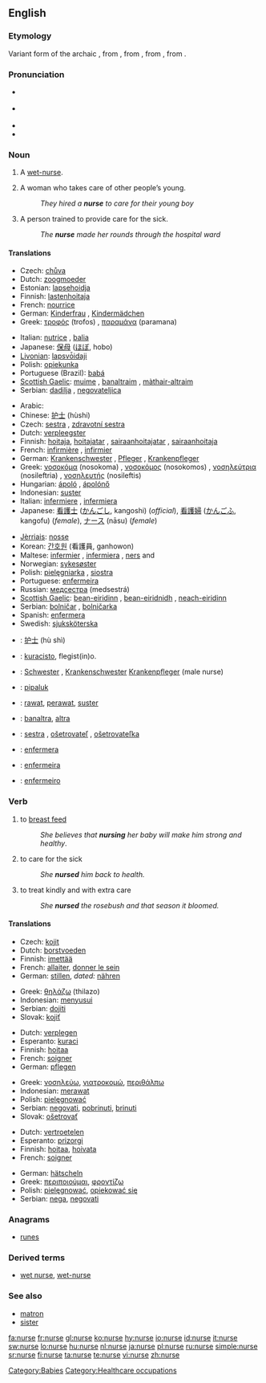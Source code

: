 ==English==
{{wikipedia}}

===Etymology===
Variant form of the archaic {{term|nourice|lang=en}}, from {{etyl|fro}} {{term|norrice|lang=fro}}, from {{etyl|la}} {{term|nutricius||that nourishes|lang=la}}, from {{term|nutrix||wet nurse|lang=la}}, from {{term|nutrire||to suckle|lang=la}}.

===Pronunciation===
* {{a|UK}} {{IPA|/nɜːs/}}
* {{a|US}} {{IPA|/nəɻs/}}
* {{audio|en-us-nurse.ogg|Audio (US)}}
* {{rhymes|ɜː(r)s}}

===Noun===
{{en-noun}}

# {{archaic}} A [[wet-nurse]].
# A woman who takes care of other people’s young.
#: ''They hired a '''nurse''' to care for their young boy''
# A person trained to provide care for the sick.
#: ''The '''nurse''' made her rounds through the hospital ward''

====Translations====
{{trans-top|woman who takes care of other people's young}}
* Czech: [[chůva]] {{f}}
* Dutch: [[zoogmoeder]] {{f}}
* Estonian: [[lapsehoidja]]
* Finnish: [[lastenhoitaja]]
* French: [[nourrice]] {{f}}
* German: [[Kinderfrau]] {{f}}, [[Kindermädchen]] {{n}}
* Greek: [[τροφός]] (trofos) {{f}}, [[παραμάνα]] (paramana) {{f}}
{{trans-mid}}
* Italian: [[nutrice]] {{f}}, [[balia]] {{f}}
* Japanese: [[保母]] ([[ほぼ]], hobo)
* [[Livonian]]: [[lapsvȱidaji]]
* Polish: [[opiekunka]] {{f}}
* Portuguese (Brazil): [[babá]] {{f}}
* [[Scottish Gaelic]]: [[muime]] {{f}}, [[banaltraim]] {{f}}, [[màthair-altraim]] {{f}}
* Serbian: [[dadilja]] {{f}}, [[negovateljica]] {{f}}
{{trans-bottom}}

{{trans-top|person trained to provide care for the sick}}
* Arabic: {{Arab|[[ممرضة]]}} {{IPAchar|(mumáreɖa)}} {{f}}
* Chinese: [[护士]] (hùshi)
* Czech: [[sestra]] {{f}}, [[zdravotní sestra]] {{f}}
* Dutch: [[verpleegster]] {{f}}
* Finnish: [[hoitaja]], [[hoitajatar]] {{f}}, [[sairaanhoitajatar]] {{f}}, [[sairaanhoitaja]]
* French: [[infirmière]] {{f}}, [[infirmier]] {{m}}
* German: [[Krankenschwester]] {{f}}, [[Pfleger]] {{m}}, [[Krankenpfleger]] {{m}}
* Greek: [[νοσοκόμα]] (nosokoma) {{f}}, [[νοσοκόμος]] (nosokomos) {{m}}, [[νοσηλεύτρια]] (nosileftria) {{f}}, [[νοσηλευτής]] (nosileftis) {{m}}
* Hungarian: [[ápoló]] {{m}}, [[ápolónő]] {{f}}
* Indonesian: [[suster]]
* Italian: [[infermiere]] {{m}}, [[infermiera]] {{f}}
* Japanese: [[看護士]] ([[かんごし]], kangoshi) (''official''), [[看護婦]] ([[かんごふ]], kangofu) (''female''), [[ナース]] (nāsu) (''female'')
{{trans-mid}}
* [[Jèrriais]]: [[nosse]] {{f}}
* Korean: [[간호원]] (看護員, ganhowon)
* Maltese: [[infermier]] {{m}}, [[infermiera]] {{f}}, [[ners]] {{m}} and {{f}}
* Norwegian: [[sykesøster]] {{f}}
* Polish: [[pielęgniarka]] {{f}}, [[siostra]] {{f}}
* Portuguese: [[enfermeira]] {{f}}
* Russian: [[медсестра]] (medsestrá) {{f}}
* [[Scottish Gaelic]]: [[bean-eiridinn]] {{f}}, [[bean-eiridnidh]] {{f}}, [[neach-eiridinn]] {{m}}
* Serbian: [[bolničar]] {{m}}, [[bolničarka]] {{f}}
* Spanish: [[enfermera]] {{f}}
* Swedish: [[sjuksköterska]] {{c}}
{{trans-bottom}}

{{checktrans-top}}
* {{ttbc|Chinese}}: [[护士]] (hù shì)
* {{ttbc|Esperanto}}: [[kuracisto]], flegist(in)o.
* {{ttbc|German}}: [[Schwester]] {{f}}, [[Krankenschwester]] {{f}} [[Krankenpfleger]] {{m}} (male nurse)
* {{ttbc|Greenlandic}}: [[pipaluk]]
* {{ttbc|Indonesian}}: [[rawat]], [[perawat]], [[suster]]
* {{ttbc|Irish}}: [[banaltra]], [[altra]]
{{trans-mid}}
* {{ttbc|Slovak}}: [[sestra]] {{f}}, [[ošetrovateľ]] {{m}}, [[ošetrovateľka]] {{f}}
* {{ttbc|Spanish}}: [[enfermera]] {{f}}
* {{ttbc|Portuguese}}: [[enfermeira]] {{f}}
* {{ttbc|Portuguese}}: [[enfermeiro]] {{m}}
{{trans-bottom}}

===Verb===
{{en-verb|nurs|ing}}

# to [[breast feed]]
#: ''She believes that '''nursing''' her baby will make him strong and healthy''.
# to care for the sick
#: ''She '''nursed''' him back to health.''
# to treat kindly and with extra care
#: ''She '''nursed''' the rosebush and that season it bloomed.''

====Translations====
{{trans-top|to breast feed}}
* Czech: [[kojit]]
* Dutch: [[borstvoeden]]
* Finnish: [[imettää]]
* French: [[allaiter]], [[donner le sein]]
* German: [[stillen]], ''dated:'' [[nähren]]
{{trans-mid}}
* Greek: [[θηλάζω]] (thilazo)
* Indonesian: [[susu|menyusui]]
* Serbian: [[dojiti]]
* Slovak: [[kojiť]]
{{trans-bottom}}

{{trans-top|to care for the sick}}
* Dutch: [[verplegen]]
* Esperanto: [[kuraci]]
* Finnish: [[hoitaa]]
* French: [[soigner]]
* German: [[pflegen]]
{{trans-mid}}
* Greek: [[νοσηλεύω]], [[γιατροκομώ]], [[περιθάλπω]]
* Indonesian: [[rawat|merawat]]
* Polish: [[pielęgnować]]
* Serbian: [[negovati]], [[pobrinuti]], [[brinuti]]
* Slovak: [[ošetrovať]]
{{trans-bottom}}

{{trans-top|to treat kindly and with extra care}}
* Dutch: [[vertroetelen]]
* Esperanto: [[prizorgi]]
* Finnish: [[hoitaa]], [[hoivata]]
* French: [[soigner]]
{{trans-mid}}
* German: [[hätscheln]]
* Greek: [[περιποιούμαι]], [[φροντίζω]]
* Polish: [[pielęgnować]], [[opiekować się]]
* Serbian: [[nega]], [[negovati]]
{{trans-bottom}}

===Anagrams===
* [[runes]]

===Derived terms===
* [[wet nurse]], [[wet-nurse]]

===See also===
* [[matron]]
* [[sister]]

[[Category:Babies]]
[[Category:Healthcare occupations]]

[[fa:nurse]]
[[fr:nurse]]
[[gl:nurse]]
[[ko:nurse]]
[[hy:nurse]]
[[io:nurse]]
[[id:nurse]]
[[it:nurse]]
[[sw:nurse]]
[[lo:nurse]]
[[hu:nurse]]
[[nl:nurse]]
[[ja:nurse]]
[[pl:nurse]]
[[ru:nurse]]
[[simple:nurse]]
[[sr:nurse]]
[[fi:nurse]]
[[ta:nurse]]
[[te:nurse]]
[[vi:nurse]]
[[zh:nurse]]